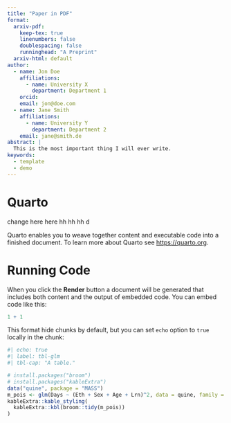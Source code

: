 ```yaml
---
title: "Paper in PDF"
format:
  arxiv-pdf:
    keep-tex: true  
    linenumbers: false
    doublespacing: false
    runninghead: "A Preprint"
  arxiv-html: default
author:
  - name: Jon Doe
    affiliations:
      - name: University X
        department: Department 1
    orcid: 
    email: jon@doe.com
  - name: Jane Smith
    affiliations:
      - name: University Y
        department: Department 2
    email: jane@smith.de
abstract: |
  This is the most important thing I will ever write.
keywords: 
  - template
  - demo
---
```


# Quarto

change
here
here
hh
hh
hh
d

Quarto enables you to weave together content and executable code into a finished document. To learn more about Quarto see <https://quarto.org>.

# Running Code

When you click the **Render** button a document will be generated that includes both content and the output of embedded code. You can embed code like this:

```r
1 + 1
```

This format hide chunks by default, but you can set `echo` option to `true` locally in the chunk:

```r
#| echo: true
#| label: tbl-glm
#| tbl-cap: "A table."

# install.packages("broom")
# install.packages("kableExtra")
data("quine", package = "MASS")
m_pois <- glm(Days ~ (Eth + Sex + Age + Lrn)^2, data = quine, family = poisson)
kableExtra::kable_styling(
  kableExtra::kbl(broom::tidy(m_pois))
)
```
